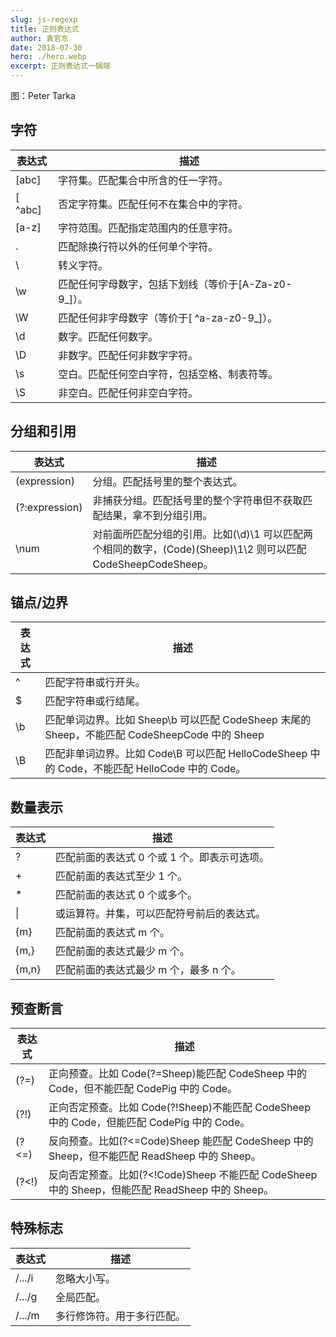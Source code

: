 ```yaml
---
slug: js-regexp
title: 正则表达式
author: 袁官东
date: 2018-07-30
hero: ./hero.webp
excerpt: 正则表达式一锅端
---
```


<div className={"img-desc"}>图：Peter Tarka</div>


## 字符

| 表达式  | 描述                                                 |
| ------- | ---------------------------------------------------- |
| [abc]   | 字符集。匹配集合中所含的任一字符。                   |
| [ ^abc] | 否定字符集。匹配任何不在集合中的字符。               |
| [a-z]   | 字符范围。匹配指定范围内的任意字符。                 |
| .       | 匹配除换行符以外的任何单个字符。                     |
| \\      | 转义字符。                                           |
| \w      | 匹配任何字母数字，包括下划线（等价于[A-Za-z0-9_]）。 |
| \W      | 匹配任何非字母数字（等价于[ ^a-za-z0-9_]）。         |
| \d      | 数字。匹配任何数字。                                 |
| \D      | 非数字。匹配任何非数字字符。                         |
| \s      | 空白。匹配任何空白字符，包括空格、制表符等。         |
| \S      | 非空白。匹配任何非空白字符。                         |

## 分组和引用

| 表达式         | 描述                                                                                                         |
| -------------- | ------------------------------------------------------------------------------------------------------------ |
| (expression)   | 分组。匹配括号里的整个表达式。                                                                               |
| (?:expression) | 非捕获分组。匹配括号里的整个字符串但不获取匹配结果，拿不到分组引用。                                         |
| \num           | 对前面所匹配分组的引用。比如(\d)\1 可以匹配两个相同的数字，(Code)(Sheep)\1\2 则可以匹配 CodeSheepCodeSheep。 |

## 锚点/边界

| 表达式 | 描述                                                                                          |
| ------ | --------------------------------------------------------------------------------------------- |
| ^      | 匹配字符串或行开头。                                                                          |
| $      | 匹配字符串或行结尾。                                                                          |
| \b     | 匹配单词边界。比如 Sheep\b 可以匹配 CodeSheep 末尾的 Sheep，不能匹配 CodeSheepCode 中的 Sheep |
| \B     | 匹配非单词边界。比如 Code\B 可以匹配 HelloCodeSheep 中的 Code，不能匹配 HelloCode 中的 Code。 |

## 数量表示

| 表达式 | 描述                                         |
| ------ | -------------------------------------------- |
| ?      | 匹配前面的表达式 0 个或 1 个。即表示可选项。 |
| +      | 匹配前面的表达式至少 1 个。                  |
| \*     | 匹配前面的表达式 0 个或多个。                |
| \|     | 或运算符。并集，可以匹配符号前后的表达式。   |
| {m}    | 匹配前面的表达式 m 个。                      |
| {m,}   | 匹配前面的表达式最少 m 个。                  |
| {m,n}  | 匹配前面的表达式最少 m 个，最多 n 个。       |

## 预查断言

| 表达式 | 描述                                                                                            |
| ------ | ----------------------------------------------------------------------------------------------- |
| (?=)   | 正向预查。比如 Code(?=Sheep)能匹配 CodeSheep 中的 Code，但不能匹配 CodePig 中的 Code。          |
| (?!)   | 正向否定预查。比如 Code(?!Sheep)不能匹配 CodeSheep 中的 Code，但能匹配 CodePig 中的 Code。      |
| (?<=)  | 反向预查。比如(?<=Code)Sheep 能匹配 CodeSheep 中的 Sheep，但不能匹配 ReadSheep 中的 Sheep。     |
| (?<!)  | 反向否定预查。比如(?<!Code)Sheep 不能匹配 CodeSheep 中的 Sheep，但能匹配 ReadSheep 中的 Sheep。 |

## 特殊标志

| 表达式 | 描述                       |
| ------ | -------------------------- |
| /.../i | 忽略大小写。               |
| /.../g | 全局匹配。                 |
| /.../m | 多行修饰符。用于多行匹配。 |
